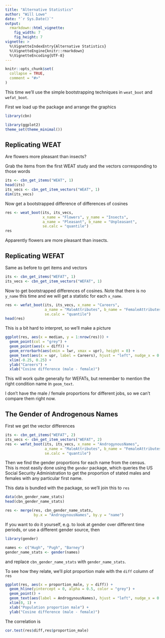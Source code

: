 ```yaml
---
title: "Alternative Statistics"
author: "Will Lowe"
date: "`r Sys.Date()`"
output: 
  rmarkdown::html_vignette:
    fig_width: 7
    fig_height: 7 
vignette: >
  %\VignetteIndexEntry{Alternative Statistics}
  %\VignetteEngine{knitr::rmarkdown}
  %\VignetteEncoding{UTF-8}
---
```


```r
knitr::opts_chunk$set(
  collapse = TRUE,
  comment = "#>"
)
```

This time we'll use the simple
bootstrapping techniques in `weat_boot` and `wefat_boot`.

First we load up the package and arrange the graphics
```r
library(cbn)

library(ggplot2)
theme_set(theme_minimal())
```

## Replicating WEAT

Are flowers more pleasant than insects?

Grab the items from the first WEAT study and the vectors corresponding to 
those words
```r
its <- cbn_get_items("WEAT", 1)
head(its)
its_vecs <- cbn_get_item_vectors("WEAT", 1)
dim(its_vecs)
```

Now get a bootstrapped difference of differences of cosines
```r
res <- weat_boot(its, its_vecs, 
                 x_name = "Flowers", y_name = "Insects",
                 a_name = "Pleasant", b_name = "Unpleasant",
                 se.calc = "quantile")
res
```
Apparently flowers are more pleasant than insects.

## Replicating WEFAT

Same as before to get items and vectors
```r
its <- cbn_get_items("WEFAT", 1)
its_vecs <- cbn_get_item_vectors("WEFAT", 1)
```
Now to get bootstrapped differences of cosines. Note that there is no `y_name` this
time and we will get a statistic for each `x_name`.
```r
res <- wefat_boot(its, its_vecs, x_name = "Careers",
                  a_name = "MaleAttributes", b_name = "FemaleAttributes",
                  se.calc = "quantile")
head(res)
```

This is a bit hard to interpret, so we'll make a picture

```r
ggplot(res, aes(x = median, y = 1:nrow(res))) +
  geom_point(col = "grey") +
  geom_point(aes(x = diff)) +
  geom_errorbarh(aes(xmin = lwr, xmax = upr), height = 0) +
  geom_text(aes(x = upr, label = Careers), hjust = "left", nudge_x = 0.005) +
  xlim(-0.25, 0.25) +
  ylab("Careers") +
  xlab("Cosine difference (male - female)")
```

This will work quite generally for WEFATs, but remember to mention the 
right condition name in `geom_text`.

I don't have the male / female proportions for different jobs, so we can't 
compare them right now.

## The Gender of Androgenous Names

First we get the vector differences
```r
its <- cbn_get_items("WEFAT", 2)
its_vecs <- cbn_get_item_vectors("WEFAT", 2)
res <- wefat_boot(its, its_vecs, x_name = "AndrogynousNames",
                  a_name = "MaleAttributes", b_name = "FemaleAttributes",
                  se.calc = "quantile")
```
Then we find the gender proportions for each name from the census.  
This is most easily done using the `gender` package, which queries the US 
Social Security Administration to get the proportion of stated males and females 
with any particular first name.  

This data is bundled with the package, so we'll join this to `res`
```r
data(cbn_gender_name_stats)
head(cbn_gender_name_stats)

res <- merge(res, cbn_gender_name_stats, 
             by.x = "AndrogynousNames", by.y = "name")
```
If you want to do it yourself, e.g. to look at gender over different time 
periods, or use a different gender source, then 
```r
library(gender)

names <- c("Hugh", "Pugh", "Barney")
gender_name_stats <- gender(names)
```
and replace `cbn_gender_name_stats` with `gender_name_stats`.

To see how they relate, we'll plot proportion male with the `diff` column of
`res`
```r
ggplot(res, aes(x = proportion_male, y = diff)) +
  geom_hline(yintercept = 0, alpha = 0.5, color = "grey") + 
  geom_point() +
  geom_text(aes(label = AndrogynousNames), hjust = "left", nudge_x = 0.005) +
  xlim(0, 1) +
  xlab("Population proportion male") +
  ylab("Cosine difference (male - female)")
```

The correlation is
```r
cor.test(res$diff,res$proportion_male)
```
